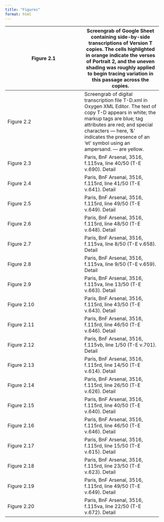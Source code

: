 ```yaml
---
title: "Figures"
format: html
---
```


::: {.quote-table}
| Figure 2.1 | Screengrab of Google Sheet containing side-by-side transcriptions of Version T copies. The cells highlighted in orange indicate the verses of Portrait 2, and the uneven shading was roughly applied to begin tracing variation in this passage across the copies. |
| --- | --- |
| Figure 2.2 | Screengrab of digital transcription file T-D.xml in Oxygen XML Editor. The text of copy T-D appears in white; the markup tags are blue; tag attributes are red; and special characters — here, ‘&amp;’ indicates the presence of an ‘et’ symbol using an  ampersand. — are yellow. |
| Figure 2.3 | Paris, BnF Arsenal, 3516, f.115va, line 40/50 (T-E v.690). Detail |
| Figure 2.4 | Paris, BnF Arsenal, 3516, f.115rd, line 41/50 (T-E v.641). Detail |
| Figure 2.5 | Paris, BnF Arsenal, 3516, f.115rd, line 49/50 (T-E v.649). Detail |
| Figure 2.6 | Paris, BnF Arsenal, 3516, f.115rd, line 48/50 (T-E v.648). Detail |
| Figure 2.7 | Paris, BnF Arsenal, 3516, f.115va, line 8/50 (T-E v.658). Detail |
| Figure 2.8 | Paris, BnF Arsenal, 3516, f.115va, line 9/50 (T-E v.659). Detail |
| Figure 2.9 | Paris, BnF Arsenal, 3516, f.115va, line 13/50 (T-E v.663). Detail |
| Figure 2.10 | Paris, BnF Arsenal, 3516, f.115rd, line 43/50 (T-E v.643). Detail |
| Figure 2.11 | Paris, BnF Arsenal, 3516, f.115rd, line 46/50 (T-E v.646). Detail |
| Figure 2.12 | Paris, BnF Arsenal, 3516, f.115vb, line 1/50 (T-E v.701). Detail |
| Figure 2.13 | Paris, BnF Arsenal, 3516, f.115rd, line 14/50 (T-E v.614). Detail |
| Figure 2.14 | Paris, BnF Arsenal, 3516, f.115rd, line 26/50 (T-E v.626). Detail |
| Figure 2.15 | Paris, BnF Arsenal, 3516, f.115rd, line 40/50 (T-E v.640). Detail |
| Figure 2.16 | Paris, BnF Arsenal, 3516, f.115rd, line 46/50 (T-E v.646). Detail |
| Figure 2.17 | Paris, BnF Arsenal, 3516, f.115rd, line 15/50 (T-E v.615). Detail |
| Figure 2.18 | Paris, BnF Arsenal, 3516, f.115rd, line 23/50 (T-E v.623). Detail |
| Figure 2.19 | Paris, BnF Arsenal, 3516, f.115rd, line 49/50 (T-E v.649). Detail |
| Figure 2.20 | Paris, BnF Arsenal, 3516, f.115va, line 22/50 (T-E v.672). Detail |
:::



